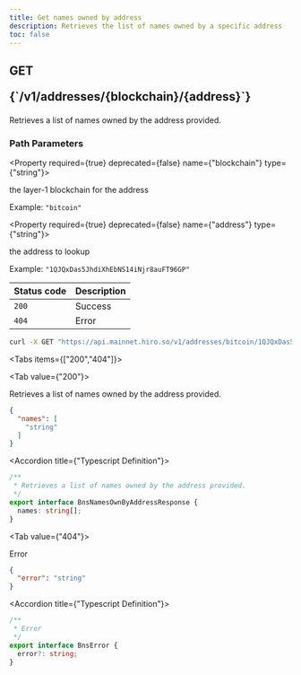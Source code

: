 ```yaml
---
title: Get names owned by address
description: Retrieves the list of names owned by a specific address
toc: false
---
```




<Root>

<API>

<div className='flex-1'>

<h2 className="not-prose mb-2 inline-flex items-center gap-3 font-mono">
  <div className="rounded-lg border px-1 py-0.5 text-xs font-medium border-green-400/50 bg-green-400/20 text-green-600 dark:text-green-400">
    GET
  </div>
  <p className="text-xs break-words overflow-hidden w-[95%]">{`/v1/addresses/{blockchain}/{address}`}</p>
</h2>

Retrieves a list of names owned by the address provided.

### Path Parameters

<Property required={true} deprecated={false} name={"blockchain"} type={"string"}>

the layer-1 blockchain for the address

<span>Example:  `"bitcoin"`</span>

</Property>

<Property required={true} deprecated={false} name={"address"} type={"string"}>

the address to lookup

<span>Example:  `"1QJQxDas5JhdiXhEbNS14iNjr8auFT96GP"`</span>

</Property>

| Status code | Description |
| :----------- | :----------- |
| `200` | Success |
| `404` | Error |

</div>

<APIExample>

```bash title="Terminal"
curl -X GET "https://api.mainnet.hiro.so/v1/addresses/bitcoin/1QJQxDas5JhdiXhEbNS14iNjr8auFT96GP"
```

<Tabs items={["200","404"]}>

<Tab value={"200"}>

Retrieves a list of names owned by the address provided.

```json title="Example Response"
{
  "names": [
    "string"
  ]
}
```

<Accordions>

<Accordion title={"Typescript Definition"}>

```ts
/**
 * Retrieves a list of names owned by the address provided.
 */
export interface BnsNamesOwnByAddressResponse {
  names: string[];
}

```

</Accordion>

</Accordions>

</Tab>

<Tab value={"404"}>

Error

```json title="Example Response"
{
  "error": "string"
}
```

<Accordions>

<Accordion title={"Typescript Definition"}>

```ts
/**
 * Error
 */
export interface BnsError {
  error?: string;
}

```

</Accordion>

</Accordions>

</Tab>

</Tabs>

</APIExample>

</API>

</Root>